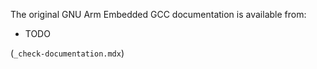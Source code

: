 The original GNU Arm Embedded GCC documentation is available from:

- TODO

(`_check-documentation.mdx`)
